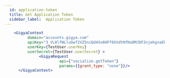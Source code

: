 ```yaml
---
  id: application-token
  title: Get Application Token  
  sidebar_label:  Application Token
---
```

                
```jsx live
    <GigyaContext
          domain="accounts.gigya.com"
          apiKey="3_VL0lfWLluGwf2VZ5niQd4Xx6HFf6hSdYHfHoDMJDF2njekgvaEbnxryRAsaXwZK2"
          userKey={TestUser.userKey}  
          userSecret={TestUser.userSecret} >
               <GigyaRequest
                        api={"socialize.getToken"}
                        params={{grant_type: "none"}}/>
      </GigyaContext>
                
 ```